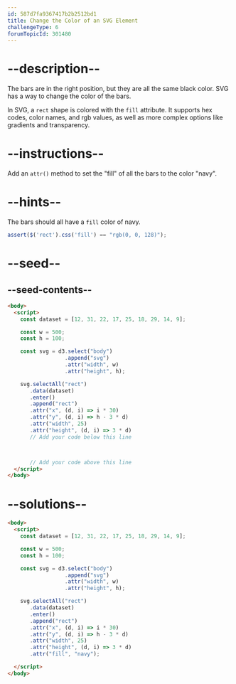 ```yaml
---
id: 587d7fa9367417b2b2512bd1
title: Change the Color of an SVG Element
challengeType: 6
forumTopicId: 301480
---
```


# --description--

The bars are in the right position, but they are all the same black color. SVG has a way to change the color of the bars.

In SVG, a `rect` shape is colored with the `fill` attribute. It supports hex codes, color names, and rgb values, as well as more complex options like gradients and transparency.

# --instructions--

Add an `attr()` method to set the "fill" of all the bars to the color "navy".

# --hints--

The bars should all have a `fill` color of navy.

```js
assert($('rect').css('fill') == "rgb(0, 0, 128)");
```

# --seed--

## --seed-contents--

```html
<body>
  <script>
    const dataset = [12, 31, 22, 17, 25, 18, 29, 14, 9];

    const w = 500;
    const h = 100;

    const svg = d3.select("body")
                  .append("svg")
                  .attr("width", w)
                  .attr("height", h);

    svg.selectAll("rect")
       .data(dataset)
       .enter()
       .append("rect")
       .attr("x", (d, i) => i * 30)
       .attr("y", (d, i) => h - 3 * d)
       .attr("width", 25)
       .attr("height", (d, i) => 3 * d)
       // Add your code below this line



       // Add your code above this line
  </script>
</body>
```

# --solutions--

```html
<body>
  <script>
    const dataset = [12, 31, 22, 17, 25, 18, 29, 14, 9];

    const w = 500;
    const h = 100;

    const svg = d3.select("body")
                  .append("svg")
                  .attr("width", w)
                  .attr("height", h);

    svg.selectAll("rect")
       .data(dataset)
       .enter()
       .append("rect")
       .attr("x", (d, i) => i * 30)
       .attr("y", (d, i) => h - 3 * d)
       .attr("width", 25)
       .attr("height", (d, i) => 3 * d)
       .attr("fill", "navy");

  </script>
</body>
```
